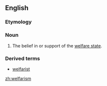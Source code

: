 ==English==

===Etymology===
{{suffix|welfare|ism}}

===Noun===
{{en-noun|-}}

# {{rare|derisive}} The belief in or support of the [[welfare state]].

===Derived terms===
*[[welfarist]]

[[zh:welfarism]]
